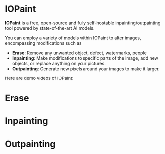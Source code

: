 
# IOPaint

**IOPaint** is a free, open-source and fully self-hostable inpainting/outpainting tool powered by state-of-the-art AI models.

You can employ a variety of models within IOPaint to alter images, encompassing modifications such as:
- **Erase**: Remove any unwanted object, defect, watermarks, people
- **Inpainting**: Make modifications to specific parts of the image, add new objects, or replace anything on your pictures.
- **Outpainting**: Generate new pixels around your images to make it larger.

Here are demo videos of IOPaint:

# Erase
<YouTube youTubeId="BDV8uFVa1oI" />

# Inpainting

# Outpainting

